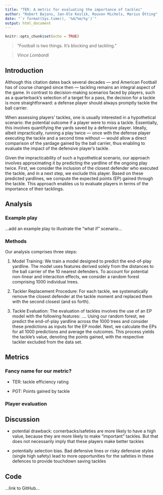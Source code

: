 ---
title: "TER: A metric for evaluating the importance of tackles"
author: "Robert Bajons, Jan-Ole Koslik, Rouven Michels, Marius Ötting"
date: "`r format(Sys.time(), '%d/%m/%y')`"
output: html_document
---

```{r setup, include=FALSE}
knitr::opts_chunk$set(echo = TRUE)
```

> "Football is two things. It's blocking and tackling."

> *Vince Lombardi*

## Introduction

Although this citation dates back several decades --- and American Football has of course changed since then --- tackling remains an integral aspect of the game. In contrast to decision-making scenarios faced by players, such as a quarterback's selection of a target for a pass, the decision for a tackle is more straightforward: a defense player should always promptly tackle the ball carrier.

When assessing players' tackles, one is usually interested in a hypothetical scenario: the potential outcome if a player were to miss a tackle. 
Essentially, this involves quantifying the yards saved by a defensive player. Ideally, albeit impractically, running a play twice --- once with the defense player executing the tackle and a second time without --- would allow a direct comparison of the yardage gained by the ball carrier, thus enabling to evaluate the impact of the defensive player's tackle.


Given the impracticability of such a hypothetical scenario, our approach involves approximating it by predicting the yardline of the ongoing play twice. First, we consider the inclusion of the closest defender who executed the tackle, and in a next step, we exclude this player. Based on these predicted yardlines, we compute the expected points (EP) gained through the tackle. This approach enables us to evaluate players in terms of the importance of their tacklings.


## Analysis

### Example play

...add an example play to illustrate the "what if" scenario...

### Methods

Our analysis comprises three steps:

1. Model Training: We train a model designed to predict the end-of-play yardline. The model uses features derived solely from the distances to the ball carrier of the 10 nearest defenders. To account for potential non-linear and interaction effects, we consider a random forest comprising 1000 individual trees.

2. Tackler Replacement Procedure: For each tackle, we systematically remove the closest defender at the tackle moment and replaced them with the second closest (and so forth). 

3. Tackle Evaluation: The evaluation of tackles involves the use of an EP model with the following features: .... Using our random forest, we predict the end-of-play yardline across the 1000 trees and consider these predictions as inputs for the EP model. Next, we calculate the EPs for all 1000 predictions and average the outcomes. This process yields the tackle's value, denoting the points gained, with the respective tackler excluded from the data set.


## Metrics

### Fancy name for our metric?

- TER: tackle efficiency rating

- PGT: Points gained by tackle

### Player evaluation

## Discussion

- potential drawback: cornerbacks/safeties are more likely to have a high value, because they are more likely to make "important" tackles. But that does not necessarily imply that these players make better tackles

- potentially selection bias. Bad defensive lines or risky defensive styles (single high safety) lead to more opportunities for the safeties in these defences to provide touchdown saving tackles 

## Code

...link to GitHub...

